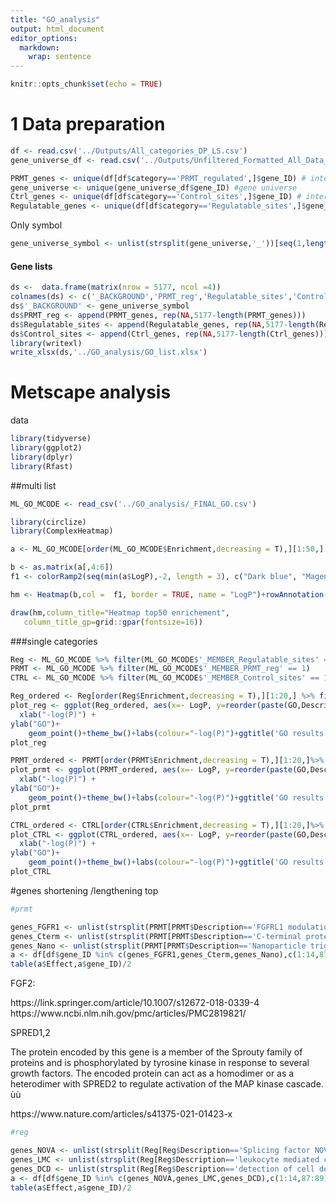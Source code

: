 ```yaml
---
title: "GO_analysis"
output: html_document
editor_options: 
  markdown: 
    wrap: sentence
---
```


```r
knitr::opts_chunk$set(echo = TRUE)
```

# 1 Data preparation



```r
df <- read.csv('../Outputs/All_categories_DP_LS.csv')
gene_universe_df <- read.csv('../Outputs/Unfiltered_Formatted_All_Data_Sets_Final.csv')
```

```r
PRMT_genes <- unique(df[df$category=='PRMT_regulated',]$gene_ID) # interesting genes
gene_universe <- unique(gene_universe_df$gene_ID) #gene universe 
Ctrl_genes <- unique(df[df$category=='Control_sites',]$gene_ID) # interesting genes
Regulatable_genes <- unique(df[df$category=='Regulatable_sites',]$gene_ID) # interesting genes
```

Only symbol

```r
gene_universe_symbol <- unlist(strsplit(gene_universe,'_'))[seq(1,length(gene_universe)*2,2)]
```

#### Gene lists

```r
ds <-  data.frame(matrix(nrow = 5177, ncol =4))
colnames(ds) <- c('_BACKGROUND','PRMT_reg','Regulatable_sites','Control_sites')
ds$'_BACKGROUND' <- gene_universe_symbol
ds$PRMT_reg <- append(PRMT_genes, rep(NA,5177-length(PRMT_genes)))
ds$Regulatable_sites <- append(Regulatable_genes, rep(NA,5177-length(Regulatable_genes)))
ds$Control_sites <- append(Ctrl_genes, rep(NA,5177-length(Ctrl_genes)))
library(writexl)
write_xlsx(ds,'../GO_analysis/GO_list.xlsx')

```

# Metscape analysis

data

```r
library(tidyverse)
library(ggplot2)
library(dplyr)
library(Rfast)
```

##multi list 


```r
ML_GO_MCODE <- read_csv('../GO_analysis/_FINAL_GO.csv')
```


```r
library(circlize)
library(ComplexHeatmap)

a <- ML_GO_MCODE[order(ML_GO_MCODE$Enrichment,decreasing = T),][1:50,]

b <- as.matrix(a[,4:6])
f1 <- colorRamp2(seq(min(a$LogP),-2, length = 3), c("Dark blue", "Magenta", "white"))

hm <- Heatmap(b,col =  f1, border = TRUE, name = "LogP")+rowAnnotation(foo=anno_text( paste(a$GO, a$Description) , gp = gpar(fontsize = 9))) 

draw(hm,column_title="Heatmap top50 enrichement",
   column_title_gp=grid::gpar(fontsize=16))
```

###single categories
```r
Reg <- ML_GO_MCODE %>% filter(ML_GO_MCODE$'_MEMBER_Regulatable_sites' == 1)
PRMT <- ML_GO_MCODE %>% filter(ML_GO_MCODE$'_MEMBER_PRMT_reg' == 1)
CTRL <- ML_GO_MCODE %>% filter(ML_GO_MCODE$'_MEMBER_Control_sites' == 1)
```

```r
Reg_ordered <- Reg[order(Reg$Enrichment,decreasing = T),][1:20,] %>% filter(LogP< -2)
plot_reg <- ggplot(Reg_ordered, aes(x=- LogP, y=reorder(paste(GO,Description),-LogP),colour=-LogP,size=Enrichment) )+scale_color_gradient2(high = "#DC143C")+
  xlab("-log(P)") +
ylab("GO")+
    geom_point()+theme_bw()+labs(colour="-log(P)")+ggtitle('GO results Regulatable')
plot_reg
```
```r
PRMT_ordered <- PRMT[order(PRMT$Enrichment,decreasing = T),][1:20,]%>% filter(LogP< -2)
plot_prmt <- ggplot(PRMT_ordered, aes(x=- LogP, y=reorder(paste(GO,Description),-LogP),colour=-LogP,size=Enrichment) )+scale_color_gradient2(high = "#DC143C")+
  xlab("-log(P)") +
ylab("GO")+
    geom_point()+theme_bw()+labs(colour="-log(P)")+ggtitle('GO results PRMT')
plot_prmt
```


```r
CTRL_ordered <- CTRL[order(CTRL$Enrichment,decreasing = T),][1:20,]%>% filter(LogP< -2)
plot_CTRL <- ggplot(CTRL_ordered, aes(x=- LogP, y=reorder(paste(GO,Description),-LogP),colour=-LogP,size=Enrichment) )+scale_color_gradient2(high = "#DC143C")+
  xlab("-log(P)") +
ylab("GO")+
    geom_point()+theme_bw()+labs(colour="-log(P)")+ggtitle('GO results Control sites')
plot_CTRL
```

#genes shortening /lengthening top

```r
#prmt

genes_FGFR1 <- unlist(strsplit(PRMT[PRMT$Description=='FGFRL1 modulation of FGFR1 signaling',]$Hits,'\\|'))
genes_Cterm <- unlist(strsplit(PRMT[PRMT$Description=='C-terminal protein amino acid modification',]$Hits,'\\|'))
genes_Nano <- unlist(strsplit(PRMT[PRMT$Description=='Nanoparticle triggered autophagic cell death',]$Hits,'\\|'))
a <- df[df$gene_ID %in% c(genes_FGFR1,genes_Cterm,genes_Nano),c(1:14,87:89)]
table(a$Effect,a$gene_ID)/2

```

FGF2:

https://link.springer.com/article/10.1007/s12672-018-0339-4
https://www.ncbi.nlm.nih.gov/pmc/articles/PMC2819821/


SPRED1,2 

The protein encoded by this gene is a member of the Sprouty family of proteins and is phosphorylated by tyrosine kinase in response to several growth factors. The encoded protein can act as a homodimer or as a heterodimer with SPRED2 to regulate activation of the MAP kinase cascade. ùù

https://www.nature.com/articles/s41375-021-01423-x


```r
#reg

genes_NOVA <- unlist(strsplit(Reg[Reg$Description=='Splicing factor NOVA regulated synaptic proteins',]$Hits,'\\|'))
genes_LMC <- unlist(strsplit(Reg[Reg$Description=='leukocyte mediated cytotoxicity',]$Hits,'\\|'))
genes_DCD <- unlist(strsplit(Reg[Reg$Description=='detection of cell density',]$Hits,'\\|'))
a <- df[df$gene_ID %in% c(genes_NOVA,genes_LMC,genes_DCD),c(1:14,87:89)]
table(a$Effect,a$gene_ID)/2

```

